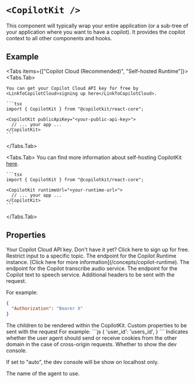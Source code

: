 


# `<CopilotKit />`

This component will typically wrap your entire application (or a sub-tree of your application where you want to have a copilot). It provides the copilot context to all other components and hooks.
 
## Example
 
<Tabs items={["Copilot Cloud (Recommended)", "Self-hosted Runtime"]}>
  <Tabs.Tab>
 
    You can get your Copilot Cloud API key for free by <LinkToCopilotCloud>signing up here</LinkToCopilotCloud>.
 
    ```tsx
    import { CopilotKit } from "@copilotkit/react-core";
 
    <CopilotKit publicApiKey="<your-public-api-key>">
      // ... your app ...
    </CopilotKit>
    ```
  </Tabs.Tab>
 
  <Tabs.Tab>
    You can find more information about self-hosting CopilotKit [here](/concepts/copilot-runtime).
 
    ```tsx
    import { CopilotKit } from "@copilotkit/react-core";
 
    <CopilotKit runtimeUrl="<your-runtime-url>">
      // ... your app ...
    </CopilotKit>
    ```
  </Tabs.Tab>
</Tabs>

## Properties

<PropertyReference name="publicApiKey" type="string"  > 
Your Copilot Cloud API key. Don't have it yet? <LinkToCopilotCloud>Click here to sign up for free</LinkToCopilotCloud>.
</PropertyReference>

<PropertyReference name="cloudRestrictToTopic" type="{ validTopics?: string[]; invalidTopics?: string[]; }"  > 
Restrict input to a specific topic.
</PropertyReference>

<PropertyReference name="runtimeUrl" type="string"  > 
The endpoint for the Copilot Runtime instance. [Click here for more information](/concepts/copilot-runtime).
</PropertyReference>

<PropertyReference name="transcribeAudioUrl" type="string"  > 
The endpoint for the Copilot transcribe audio service.
</PropertyReference>

<PropertyReference name="textToSpeechUrl" type="string"  > 
The endpoint for the Copilot text to speech service.
</PropertyReference>

<PropertyReference name="headers" type="Record<string, string>"  > 
Additional headers to be sent with the request.
 
  For example:
  ```json
  {
    "Authorization": "Bearer X"
  }
  ```
</PropertyReference>

<PropertyReference name="children" type="ReactNode" required > 
The children to be rendered within the CopilotKit.
</PropertyReference>

<PropertyReference name="properties" type="Record<string, any>"  > 
Custom properties to be sent with the request
  For example:
  ```js
  {
    'user_id': 'users_id',
  }
  ```
</PropertyReference>

<PropertyReference name="credentials" type="RequestCredentials"  > 
Indicates whether the user agent should send or receive cookies from the other domain
  in the case of cross-origin requests.
</PropertyReference>

<PropertyReference name="showDevConsole" type="boolean | 'auto'"  > 
Whether to show the dev console.
 
  If set to "auto", the dev console will be show on localhost only.
</PropertyReference>

<PropertyReference name="agent" type="string"  > 
The name of the agent to use.
</PropertyReference>

